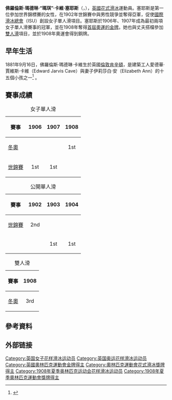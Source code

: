 {{noteTA
|1=zh-hk:花式溜冰; zh-tw:花式滑冰; zh-cn:花样滑冰; 
|2=zh-hk:溜冰; zh-hans:滑冰; zh-tw:滑冰;
|3=zh-hk:自由滑; zh-hans:自由滑; zh-tw:長曲項目;
|4=zh-hk:短節目; zh-hans:短节目; zh-tw:短曲項目;
|5=zh-hk:國際溜冰聯盟; zh-hans:国际滑冰联盟; zh-tw:國際滑冰總會;
}}
{{Infobox figure skater
| name = 瑪琪·塞耶斯<br>Madge Syers
| image= [[file:Edgar_and_Madge_Syers.jpg|250px]]
| caption = 瑪琪與愛德嘉·塞耶斯於1908年奧運。
| fullname = 佛羅倫斯·瑪德琳·卡維·塞耶斯<br>Florence Madeline Cave Syers
| altname =
| country = {{GBR}}
| formercountry =
| birth_date = {{birth date|1881|09|16|df=yes}}
| birth_place =  {{UK}}[[倫敦|倫敦]][[肯辛頓|肯辛頓]]
| hometown =
| residence =
| death_date = {{death date and age|1917|09|09|1881|09|16|df=yes}} <!-- (death date followed by birth date) -->
| death_place =  {{UK}}[[薩里郡|薩里郡]][[韦布里奇|韦布里奇]]
| height = <!-- {{height|m=|precision=0}} or {{height|ft=|in=}} -->
| partner =
| formerpartner =
| coach =
| formercoach =
| choreographer =
| formerchoreographer =
| skating club = {{link-en|王子滑冰俱樂部|Prince's Skating Club}}
| retired = 1908
| medaltemplates = 
{{MedalCountry| {{GBR}}}}
{{MedalSport | [[花式滑冰|花式滑冰]]}}
{{MedalCompetition | [[冬季奥林匹克运动会花样滑冰比赛|冬季奧運會]]}}
{{MedalGold  | [[1908年夏季奥林匹克运动会|1908 倫敦]] | {{link-en|女子單人滑|Figure skating at the 1908 Summer Olympics – Ladies' singles}}}}
{{MedalBronze| [[1908年夏季奥林匹克运动会|1908 倫敦]] | {{link-en|雙人滑|Figure skating at the 1908 Summer Olympics – Pairs}}}}
{{MedalCompetition|[[世界花样滑冰锦标赛|世界錦標賽]]}}
{{MedalGold| {{link-en|1906 達佛斯|1906 World Figure Skating Championships}}|女子單人滑}}
{{MedalGold| {{link-en|1907 維也納|1907 World Figure Skating Championships}}|女子單人滑}}
{{MedalSilver| {{link-en|1902 倫敦|1902 World Figure Skating Championships}}|公開單人滑}}
}}

''' 佛羅倫斯·瑪德琳·“瑪琪”·卡維·塞耶斯'''（{{lang-en|'''Florence Madeline "Madge" Cave Syers'''}}，{{bd|1881年|9月16日|1917年|9月9日|catIdx=S}}），[[英國|英國]][[花式滑冰|花式滑冰]]運動員。塞耶斯是第一位參加世界錦標賽的女性，在1902年世錦賽中與男性競爭並奪得亞軍，促使[[國際滑冰總會|國際滑冰總會]]（ISU）創設女子單人滑項目。塞耶斯於1906年、1907年成為最初兩項女子單人滑賽事的冠軍，並在1908年奪得[[1908年夏季奥林匹克运动会|首屆奧運的金牌]]。她也與丈夫{{link-en|愛德嘉·塞耶斯|Edgar Syers}}搭檔參加[[雙人滑|雙人滑]]項目，並於1908年奧運會得到銅牌。

== 早年生活 ==
1881年9月16日，佛羅倫斯·瑪德琳·卡維生於英國[[倫敦|倫敦]][[肯辛頓|肯辛頓]]，是建築工人愛德華·賈維斯·卡維（Edward Jarvis Cave）與妻子伊莉莎白·安（Elizabeth Ann）的十五個小孩之一<ref name=ODNB>{{cite web|first=Judith |last=Wilson|title=Syers, Florence Madeline <nowiki>[</nowiki>Madge<nowiki>]</nowiki> (1881–1917)|work=[[Oxford_Dictionary_of_National_Biography|Oxford Dictionary of National Biography]]| publisher=[[Oxford_University_Press|Oxford University Press]]|year=2004|url=http://www.oxforddnb.com/view/article/65063| accessdate= 13 May 2011}}</ref> 。

== 賽事成績 ==
{| class="wikitable plainrowheaders" 
|+女子單人滑
|-
! scope="col" | 賽事
! scope="col" | 1906
! scope="col" | 1907
! scope="col" | 1908
|-
! scope="row" | [[冬季奥林匹克运动会花样滑冰比赛|冬奧]]
|
|
| align="center" bgcolor="gold" | 1st
|-
! scope="row" | [[世界花样滑冰锦标赛|世錦賽]]
| align="center" bgcolor="gold" | 1st
| align="center" bgcolor="gold" | 1st
|}

{| class="wikitable plainrowheaders" 
|+公開單人滑
|-
! scope="col" | 賽事
! scope="col" | 1902
! scope="col" | 1903
! scope="col" | 1904
|-
! scope="row" | [[世界花样滑冰锦标赛|世錦賽]]
| align="center" bgcolor="silver" | 2nd
|
| 
|-
! scope="row"| {{link-en|英錦賽|British Figure Skating Championships}}
|
| align="center" bgcolor="gold" | 1st
| align="center" bgcolor="gold" | 1st
|}

{| class="wikitable plainrowheaders" 
|+雙人滑
|-
! scope="col" | 賽事
! scope="col" | 1908
|-
! scope="row"| [[冬季奥林匹克运动会花样滑冰比赛|冬奧]]
| align="center" bgcolor="cc9966" | 3rd
|}

== 參考資料 ==
{{reflist|2}}
{{commons category|Madge Syers}}

== 外部链接 ==
{{NavigationOlympicChampionsFigureSkatingLadies}}
{{NavigationWorldChampionsFigureSkatingLadies}}

{{Authority control}}
{{DEFAULTSORT:Syers, Madge}}
[[Category:英国女子花样滑冰运动员|Category:英国女子花样滑冰运动员]]
[[Category:英国奥运花样滑冰运动员|Category:英国奥运花样滑冰运动员]]
[[Category:英國奧林匹克運動會金牌得主|Category:英國奧林匹克運動會金牌得主]]
[[Category:奧林匹克運動會花式滑冰獎牌得主|Category:奧林匹克運動會花式滑冰獎牌得主]]
[[Category:1908年夏季奥林匹克运动会花样滑冰运动员|Category:1908年夏季奥林匹克运动会花样滑冰运动员]]
[[Category:1908年夏季奧林匹克運動會獎牌得主|Category:1908年夏季奧林匹克運動會獎牌得主]]